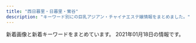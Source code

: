 ```yaml
---
title: "西日暮里・日暮里・鶯谷"
description: "キーワード別にの巨乳アジアン・チャイナエステ嬢情報をまとめました。"
---
```


新着画像と新着キーワードをまとめています。
2021年01月18日の情報です。

<DmmAffiliateIns />
<KeywordTable
  shops={
    [
    {
        "keywords": {
            "85": 1,
            "84": 2,
            "87": 1,
            "E": 1,
            "86": 7,
            "D": 9,
            "C": 1
        },
        "station": "JR\u897f\u65e5\u66ae\u91cc\u99c5",
        "name": "\u706f\u308a\u5c4b",
        "url": "http://chou.ies.bz/",
        "img_links": [
            "http://chou.ies.bz/photos/sites/85/2020/12/2020120204265615.jpg",
            "http://chou.ies.bz/photos/sites/85/2020/12/2020121802483415.jpg",
            "http://chou.ies.bz/images/n1.jpg",
            "http://chou.ies.bz/images/n3.png",
            "http://chou.ies.bz/images/mobile.png",
            "http://chou.ies.bz/images/s_pick.png",
            "http://chou.ies.bz/images/s1.png",
            "http://chou.ies.bz/photos/sites/85/2020/10/2020100610370157.jpg",
            "http://chou.ies.bz/photos/sites/85/2019/07/2019070106330942.jpg",
            "http://chou.ies.bz/photos/sites/85/2019/06/2019062803491517.jpg",
            "http://chou.ies.bz/photos/sites/85/2019/07/2019070106333414.jpg",
            "http://chou.ies.bz/photos/sites/85/2019/12/2019120602315853.jpg",
            "http://chou.ies.bz/photos/sites/85/2020/10/2020100610383828.jpg",
            "http://chou.ies.bz/photos/sites/85/2019/07/2019070106340260.jpg",
            "http://chou.ies.bz/images/s3.png",
            "http://chou.ies.bz/images/s_link.png",
            "http://chou.ies.bz/photos/sites/85/2020/12/2020120204150858.jpg",
            "http://chou.ies.bz/images/top.png",
            "http://chou.ies.bz/photos/sites/85/2019/07/2019070509385227.jpg",
            "http://chou.ies.bz/images/s_news.png",
            "http://chou.ies.bz/images/s_staff.jpg",
            "http://chou.ies.bz/photos/sites/85/2019/07/2019070106320474.jpg"
        ]
    },
    {
        "name": "\u6e29\u99a8\u6e2f-\u304a\u3093\u304d\u3087\u3046\u3053\u3046-",
        "url": "http://onkyoukou.tyo.cm/",
        "img_links": [
            "http://onkyoukou.tyo.cm/images/s_staff.jpg",
            "http://onkyoukou.tyo.cm/images/face_bj.jpg",
            "http://onkyoukou.tyo.cm/images/s_staff1.jpg",
            "http://onkyoukou.tyo.cm/images/acc3.jpg",
            "http://onkyoukou.tyo.cm/photos/sites/88/2017/03/staff1.jpg",
            "http://onkyoukou.tyo.cm/photos/sites/88/2017/03/staff2.jpg",
            "http://onkyoukou.tyo.cm/images/n3.jpg",
            "http://onkyoukou.tyo.cm/images/n1.jpg",
            "http://onkyoukou.tyo.cm/images/line.jpg",
            "http://onkyoukou.tyo.cm/images/s_mobile.jpg",
            "http://onkyoukou.tyo.cm/images/acc2.jpg",
            "http://onkyoukou.tyo.cm/images/top.png",
            "http://onkyoukou.tyo.cm/photos/sites/88/2020/03/2020030111163079.jpg",
            "http://onkyoukou.tyo.cm/images/s_news.jpg",
            "http://onkyoukou.tyo.cm/images/s_pick.jpg",
            "http://onkyoukou.tyo.cm/images/face_bj3.jpg",
            "http://onkyoukou.tyo.cm/images/nbj3.jpg",
            "http://onkyoukou.tyo.cm/images/nbj1.jpg",
            "http://onkyoukou.tyo.cm/images/acc1.jpg",
            "http://onkyoukou.tyo.cm/images/mobile.jpg",
            "http://onkyoukou.tyo.cm/images/s_face.jpg",
            "http://onkyoukou.tyo.cm/images/s_link.jpg",
            "http://onkyoukou.tyo.cm/photos/sites/88/2017/03/staff4.jpg"
        ],
        "keywords": {
            "88": 6,
            "86": 3,
            "87": 3,
            "C": 13
        },
        "station": "JR\u897f\u65e5\u66ae\u91cc\u99c5"
    },
    {
        "name": "\u306f\u305f\u3061",
        "station": "JR\u65e5\u66ae\u91cc\u99c5\u5357\u53e3",
        "img_links": [
            "http://www.mac-riraku106.xyz/static/picture/2.jpg",
            "http://www.mac-riraku106.xyz/uploads/200801/1-200P1110631926.jpg",
            "http://www.mac-riraku106.xyz/uploads/190723/25-1.jpg",
            "http://www.mac-riraku106.xyz/uploads/190906/1-1ZZ6125225A4.jpg",
            "http://www.mac-riraku106.xyz/uploads/190826/1-1ZR614462Qa.jpg",
            "http://www.mac-riraku106.xyz/static/picture/tel.png",
            "http://www.mac-riraku106.xyz/uploads/200325/1-2003251H312V4.jpg",
            "http://www.mac-riraku106.xyz/uploads/190723/1-1.jpg",
            "http://www.mac-riraku106.xyz/uploads/200310/1-200310130Z0421.jpg",
            "http://www.mac-riraku106.xyz/static/picture/michi01.png",
            "http://www.mac-riraku106.xyz/uploads/200501/1-200501125150516.jpg",
            "http://www.mac-riraku106.xyz/uploads/190723/23-2.jpg",
            "http://www.mac-riraku106.xyz/uploads/191209/1-191209122ZY50.jpg",
            "http://www.mac-riraku106.xyz/static/picture/top-img03.png",
            "http://www.mac-riraku106.xyz/uploads/200310/1-20031013091I08.jpg",
            "http://www.mac-riraku106.xyz/static/picture/1.jpg",
            "http://www.mac-riraku106.xyz/uploads/190826/1-1ZR6144611E0.jpg",
            "http://www.mac-riraku106.xyz/uploads/200801/1-200P1110A4M2.jpg",
            "http://www.mac-riraku106.xyz/uploads/190723/10-2.jpg",
            "http://www.mac-riraku106.xyz/uploads/191219/1-19121912423J29.jpg",
            "http://www.mac-riraku106.xyz/uploads/200501/1-200501145011C2.jpg",
            "http://www.mac-riraku106.xyz/uploads/190926/1-1Z926131R6102.jpg",
            "http://www.mac-riraku106.xyz/uploads/190723/1-2.jpg",
            "http://www.mac-riraku106.xyz/uploads/200317/1-20031G4420c38.jpg",
            "http://www.mac-riraku106.xyz/uploads/191008/1-19100Q5453V63.jpg",
            "http://www.mac-riraku106.xyz/uploads/191106/1-191106092J62Y.jpg",
            "http://www.mac-riraku106.xyz/uploads/200608/1-20060Q02506204.jpg",
            "http://www.mac-riraku106.xyz/uploads/191128/1-19112Q31009521.jpg",
            "http://www.mac-riraku106.xyz/static/picture/top-img02.png",
            "http://www.mac-riraku106.xyz/uploads/191219/1-191219124141563.jpg",
            "http://www.mac-riraku106.xyz/uploads/190926/1-1Z926131T2408.jpg",
            "http://www.mac-riraku106.xyz/uploads/200325/1-2003251H340B9.jpg",
            "http://www.mac-riraku106.xyz/uploads/190723/30-1.jpg",
            "http://www.mac-riraku106.xyz/uploads/200818/1-200QQ554231G.jpg",
            "http://www.mac-riraku106.xyz/uploads/190723/23-3.jpg",
            "http://www.mac-riraku106.xyz/uploads/200317/1-20031G44220J0.jpg",
            "http://www.mac-riraku106.xyz/uploads/200608/1-20060Q0251EY.jpg",
            "http://www.mac-riraku106.xyz/uploads/190723/34-1.jpg",
            "http://www.mac-riraku106.xyz/static/picture/top-img01.png",
            "http://www.mac-riraku106.xyz/uploads/190906/1-1ZZ612503C39.jpg",
            "http://www.mac-riraku106.xyz/uploads/191128/1-19112Q3102OP.jpg",
            "http://www.mac-riraku106.xyz/uploads/190723/10-1.jpg",
            "http://www.mac-riraku106.xyz/uploads/200818/1-200QQ5535E92.jpg",
            "http://www.mac-riraku106.xyz/uploads/190723/23-1.jpg",
            "http://www.mac-riraku106.xyz/uploads/191106/1-191106092T0531.jpg",
            "http://www.mac-riraku106.xyz/uploads/200501/1-200501125300127.jpg",
            "http://www.mac-riraku106.xyz/static/picture/top-img09.png",
            "http://www.mac-riraku106.xyz/uploads/200818/1-200QQ55415J4.jpg",
            "http://www.mac-riraku106.xyz/uploads/200501/1-200501144951148.jpg",
            "http://www.mac-riraku106.xyz/uploads/200310/1-200310130925920.jpg",
            "http://www.mac-riraku106.xyz/static/picture/call.png",
            "http://www.mac-riraku106.xyz/uploads/200501/1-200501125251121.jpg",
            "http://www.mac-riraku106.xyz/static/picture/michi02.png",
            "http://www.mac-riraku106.xyz/uploads/191209/1-1912091229204E.jpg",
            "http://www.mac-riraku106.xyz/uploads/190723/21-1.jpg",
            "http://www.mac-riraku106.xyz/uploads/190723/33-1.jpg",
            "http://www.mac-riraku106.xyz/uploads/200501/1-200501125159161.jpg",
            "http://www.mac-riraku106.xyz/uploads/191106/1-191106092S0357.jpg",
            "http://www.mac-riraku106.xyz/uploads/200801/1-200P1110412514.jpg",
            "http://www.mac-riraku106.xyz/uploads/200501/1-200501145002a7.jpg",
            "http://www.mac-riraku106.xyz/uploads/191008/1-19100Q5451M20.jpg",
            "http://www.mac-riraku106.xyz/uploads/200317/1-20031G44235R7.jpg",
            "http://www.mac-riraku106.xyz/uploads/191209/1-191209123459153.jpg",
            "http://www.mac-riraku106.xyz/uploads/191128/1-19112Q3111UF.jpg"
        ],
        "keywords": {
            "F": 3,
            "94": 3,
            "85": 15,
            "D": 46,
            "86": 18,
            "C": 20,
            "E": 7
        },
        "url": "http://www.mac-riraku106.xyz/"
    },
    {
        "name": "\u7e01",
        "img_links": [
            "http://www.en-nippori.net/image/therapist/04.jpg",
            "http://www.en-nippori.net/image/mainparts/images/navi01_06.jpg",
            "http://www.en-nippori.net/image/mainparts/images/navi01_02.jpg",
            "http://www.en-nippori.net/image/index/top.jpg",
            "http://www.en-nippori.net/image/therapist/06.jpg",
            "http://www.en-nippori.net/image/therapist/03.jpg",
            "http://www.en-nippori.net/image/therapist/02.jpg",
            "http://www.en-nippori.net/image/mainparts/images/navi01_03.jpg",
            "http://www.en-nippori.net/image/mainparts/images/navi01_05.jpg",
            "http://www.en-nippori.net/image/mainparts/images/navi01_04.jpg",
            "http://www.en-nippori.net/image/mainparts/images/navi01_07.jpg",
            "http://www.en-nippori.net/image/therapist/01.jpg",
            "http://www.en-nippori.net/image/mainparts/main.jpg"
        ],
        "station": "JR\u65e5\u66ae\u91cc\u99c5\u6771\u53e3",
        "url": "http://www.en-nippori.net/",
        "keywords": {
            "C": 6
        }
    },
    {
        "keywords": {
            "83": 4,
            "86": 8,
            "87": 4,
            "D": 16
        },
        "name": "\u30e9\u30d4\u30b9",
        "station": "JR\u9daf\u8c37\u99c5\u5317\u53e3",
        "img_links": [
            "http://lapis.tyo.cm/photos/sites/75/2021/01/2021010407562482.jpg",
            "http://lapis.tyo.cm/images/nbj3.jpg",
            "http://lapis.tyo.cm/images/s_face.jpg",
            "http://lapis.tyo.cm/images/mobile.jpg",
            "http://lapis.tyo.cm/images/pick_bj1.jpg",
            "http://lapis.tyo.cm/images/pick_bj3.jpg",
            "http://lapis.tyo.cm/images/nbj1.jpg",
            "http://lapis.tyo.cm/images/new.jpg",
            "http://lapis.tyo.cm/images/s_staff.jpg",
            "http://lapis.tyo.cm/photos/sites/75/2021/01/2021010407562697.jpg",
            "http://lapis.tyo.cm/photos/sites/75/2021/01/2021010407562324.jpg",
            "http://lapis.tyo.cm/images/s_blog.jpg",
            "http://lapis.tyo.cm/images/s_pick.jpg",
            "http://lapis.tyo.cm/images/top.png",
            "http://lapis.tyo.cm/images/s_link.jpg",
            "http://lapis.tyo.cm/photos/sites/75/2021/01/2021010407562290.jpg"
        ],
        "url": "http://lapis.tyo.cm/"
    },
    {
        "url": "https://www.sofia-est.com/",
        "station": "JR\u65e5\u66ae\u91cc\u99c5\u5357\u53e3",
        "name": "\u30bd\u30d5\u30a3\u30a2",
        "img_links": [
            "https://www.sofia-est.com/img/girl/thumb/s100_2.jpg",
            "https://www.sofia-est.com/img/girl/list/s111_list.jpg",
            "https://www.sofia-est.com/img/material/movie_left_yaji.png",
            "https://www.sofia-est.com/img/girl/main/s100_1.jpg",
            "https://www.sofia-est.com/img/girl/list/s84_list.jpg",
            "https://www.sofia-est.com/img/material/hosi5.png",
            "https://www.sofia-est.com/img/girl/thumb/s55_2.jpg",
            "https://www.sofia-est.com/img/girl/thumb/s97_2.jpg",
            "https://www.sofia-est.com/img/material/phototxt.jpg",
            "https://www.sofia-est.com/img/material/gm3_rollout.png",
            "https://www.sofia-est.com/img/girl/list/s89_list.jpg",
            "https://www.sofia-est.com/img/material/page3_subt1.png",
            "https://www.sofia-est.com/img/material/top_about.png",
            "https://www.sofia-est.com/img/girl/thumb/s57_4.jpg",
            "https://www.sofia-est.com/img/material/top_pickup.png",
            "https://www.sofia-est.com/img/material/photobig.jpg",
            "https://www.sofia-est.com/img/material/courseoption_rev1.png",
            "https://www.sofia-est.com/img/girl/main/s97_1.jpg",
            "https://www.sofia-est.com/img/girl/thumb/s89_1.jpg",
            "https://www.sofia-est.com/img/material/photo4.jpg",
            "https://www.sofia-est.com/img/material/page5_subt1.png",
            "https://www.sofia-est.com/img/material/gm1_rollout.png",
            "https://www.sofia-est.com/img/girl/main/s111_1.jpg",
            "https://www.sofia-est.com/img/material/photo3.jpg",
            "https://www.sofia-est.com/img/girl/thumb/s94_1.jpg",
            "https://www.sofia-est.com/img/girl/main/s85_1.jpg",
            "https://www.sofia-est.com/img/material/photo8.jpg",
            "https://www.sofia-est.com/img/material/coursepoint_rev2.png",
            "https://www.sofia-est.com/img/material/top_kodawariimg1.jpg",
            "https://www.sofia-est.com/img/girl/list/s57_list.jpg",
            "https://www.sofia-est.com/img/material/page4_subt1.png",
            "https://www.sofia-est.com/img/material/movie20141210.jpg",
            "https://www.sofia-est.com/img/girl/pickup/pickup20180411052859.jpg",
            "https://www.sofia-est.com/img/material/gm5_rollout.png",
            "https://www.sofia-est.com/img/material/page7_subt1.png",
            "https://www.sofia-est.com/img/material/photo2.jpg",
            "https://www.sofia-est.com/img/girl/thumb/s81_2.jpg",
            "https://www.sofia-est.com/img/material/page3_1_subt2.png",
            "https://www.sofia-est.com/img/material/mob_m4.jpg",
            "https://www.sofia-est.com/img/material/mob_t1.jpg",
            "https://www.sofia-est.com/img/material/mobileqr.png",
            "https://www.sofia-est.com/img/material/photo5.jpg",
            "https://www.sofia-est.com/img/girl/list/s99_list.jpg",
            "https://www.sofia-est.com/img/top/topslide20141210.jpg",
            "https://www.sofia-est.com/img/material/mob_m5.jpg",
            "https://www.sofia-est.com/img/material/course_tanta1.png",
            "https://www.sofia-est.com/img/material/noimg_m.jpg",
            "https://www.sofia-est.com/img/girl/thumb/s56_1.jpg",
            "https://www.sofia-est.com/img/girl/thumb/s57_1.jpg",
            "https://www.sofia-est.com/img/material/mob_m3_rev1.jpg",
            "https://www.sofia-est.com/img/material/page6_subt2.png",
            "https://www.sofia-est.com/img/top/topslide20141211.jpg",
            "https://www.sofia-est.com/img/girl/thumb/s55_1.jpg",
            "https://www.sofia-est.com/img/material/photo1.jpg",
            "https://www.sofia-est.com/img/girl/main/s92_1.jpg",
            "https://www.sofia-est.com/img/material/page8_subt1.png",
            "https://www.sofia-est.com/img/girl/main/s89_1.jpg",
            "https://www.sofia-est.com/img/girl/main/s81_1.jpg",
            "https://www.sofia-est.com/img/girl/thumb/s100_1.jpg",
            "https://www.sofia-est.com/img/material/doublecourse_rev1.png",
            "https://www.sofia-est.com/img/girl/thumb/s97_1.jpg",
            "https://www.sofia-est.com/img/material/movie_right_yaji.png",
            "https://www.sofia-est.com/img/material/gm6_rollout.png",
            "https://www.sofia-est.com/img/girl/thumb/s81_4.jpg",
            "https://www.sofia-est.com/img/girl/thumb/s92_1.jpg",
            "https://www.sofia-est.com/img/girl/thumb/s57_2.jpg",
            "https://www.sofia-est.com/img/material/mob_youtube.png",
            "https://www.sofia-est.com/img/material/page3_1_subt1.png",
            "https://www.sofia-est.com/img/girl/thumb/s99_1.jpg",
            "https://www.sofia-est.com/img/material/mob_t3.jpg",
            "https://www.sofia-est.com/img/girl/thumb/s111_2.jpg",
            "https://www.sofia-est.com/img/what/coupon202009.png",
            "https://www.sofia-est.com/img/material/photo6.jpg",
            "https://www.sofia-est.com/img/material/top_movie.png",
            "https://www.sofia-est.com/img/material/page6_subt3.png",
            "https://www.sofia-est.com/img/girl/thumb/s85_3.jpg",
            "https://www.sofia-est.com/img/material/sd_rt_btn.png",
            "https://www.sofia-est.com/img/material/iph.png",
            "https://www.sofia-est.com/img/material/mob_m2_rev1.jpg",
            "https://www.sofia-est.com/img/material/top_news.png",
            "https://www.sofia-est.com/img/material/mob_t4.jpg",
            "https://www.sofia-est.com/img/material/gm4_rollout.png",
            "https://www.sofia-est.com/img/girl/list/s81_list.jpg",
            "https://www.sofia-est.com/img/girl/main/s99_1.jpg",
            "https://www.sofia-est.com/img/material/movieicon.png",
            "https://www.sofia-est.com/img/material/page8_subt2.png",
            "https://www.sofia-est.com/img/girl/thumb/s92_2.jpg",
            "https://www.sofia-est.com/img/girl/thumb/s111_1.jpg",
            "https://www.sofia-est.com/img/girl/thumb/s99_2.jpg",
            "https://www.sofia-est.com/img/girl/thumb/s81_3.jpg",
            "https://www.sofia-est.com/img/top/topslide20150918.jpg",
            "https://www.sofia-est.com/img/material/noimg_b.jpg",
            "https://www.sofia-est.com/img/girl/pickup/pickup20191220093623.jpg",
            "https://www.sofia-est.com/img/girl/list/s94_list.jpg",
            "https://www.sofia-est.com/img/girl/thumb/s81_1.jpg",
            "https://www.sofia-est.com/img/material/mob_m1_rev1.jpg",
            "https://www.sofia-est.com/img/material/page2_subt1.png",
            "https://www.sofia-est.com/img/material/top_twitter.png",
            "https://www.sofia-est.com/img/girl/list/s97_list.jpg",
            "https://www.sofia-est.com/img/girl/thumb/s85_1.jpg",
            "https://www.sofia-est.com/img/girl/thumb/s85_2.jpg",
            "https://www.sofia-est.com/img/girl/list/s85_list.jpg",
            "https://www.sofia-est.com/img/girl/pickup/pickup20190509222453.jpg",
            "https://www.sofia-est.com/img/material/top_kodawari.png",
            "https://www.sofia-est.com/img/material/mob_t5.jpg",
            "https://www.sofia-est.com/img/girl/list/s56_list.jpg",
            "https://www.sofia-est.com/img/material/page6_subt1.png",
            "https://www.sofia-est.com/img/material/yakusoku.png",
            "https://www.sofia-est.com/img/girl/thumb/s55_3.jpg",
            "https://www.sofia-est.com/img/material/page4_subt2.png",
            "https://www.sofia-est.com/img/girl/list/s100_list.jpg",
            "https://www.sofia-est.com/img/girl/mobilepickup/mobilepickup20200302124127.jpg",
            "https://www.sofia-est.com/img/girl/main/s94_1.jpg",
            "https://www.sofia-est.com/img/material/mob_t2.jpg",
            "https://www.sofia-est.com/img/girl/list/s55_list.jpg",
            "https://www.sofia-est.com/img/girl/pickup/pickup20200111122329.jpg",
            "https://www.sofia-est.com/img/girl/pickup/pickup20191220093702.jpg",
            "https://www.sofia-est.com/img/girl/main/s56_1.jpg",
            "https://www.sofia-est.com/img/girl/thumb/s89_2.jpg",
            "https://www.sofia-est.com/img/material/top_infomation.png",
            "https://www.sofia-est.com/img/girl/thumb/s56_2.jpg",
            "https://www.sofia-est.com/img/girl/main/s55_1.jpg",
            "https://www.sofia-est.com/img/girl/list/s92_list.jpg",
            "https://www.sofia-est.com/img/material/top_camp.png",
            "https://www.sofia-est.com/img/banner/koko_120x60.png",
            "https://www.sofia-est.com/img/material/top_newface.png",
            "https://www.sofia-est.com/img/girl/thumb/s94_2.jpg",
            "https://www.sofia-est.com/img/material/pagetop_rollout.png",
            "https://www.sofia-est.com/img/material/photo7.jpg",
            "https://www.sofia-est.com/img/girl/thumb/s57_3.jpg",
            "https://www.sofia-est.com/img/girl/thumb/s81_5.jpg",
            "https://www.sofia-est.com/img/material/course_tanta2.png",
            "https://www.sofia-est.com/img/material/page5_subt2.png",
            "https://www.sofia-est.com/img/girl/main/s57_1.jpg",
            "https://www.sofia-est.com/img/material/gm2_rollout.png"
        ],
        "keywords": {
            "\u30bb\u30af\u30b7\u30fc": 27,
            "G": 1,
            "E": 1,
            "\u30c0\u30a4\u30ca\u30de\u30a4\u30c8": 1
        }
    },
    {
        "img_links": [
            "http://es-rlx.com/img/youtube.jpg",
            "http://es-rlx.com/pic/head.png",
            "http://es-rlx.com/img/access/kanban.png",
            "http://es-rlx.com/img/ttl_mobile.png",
            "http://es-rlx.com/staff/sakura/01mb.jpg",
            "http://es-rlx.com/img/ttl_rec.png",
            "http://es-rlx.com/img/ttl_tnew.png",
            "http://es-rlx.com/staff/minami/01.jpg",
            "http://es-rlx.com/img/access/roaddm.png",
            "http://es-rlx.com/img/ttl_staff.png",
            "http://es-rlx.com/pic/top1.jpg",
            "http://es-rlx.com/staff/mai/01.jpg",
            "http://es-rlx.com/img/ft_tel.png",
            "http://es-rlx.com/img/access/road02.jpg",
            "http://es-rlx.com/img/access/road03.jpg",
            "http://es-rlx.com/img/access/road01.jpg",
            "http://es-rlx.com/staff/mai/01mb.jpg",
            "http://es-rlx.com/staff/sakura/01.jpg",
            "http://es-rlx.com/i/files/homeimg.jpg",
            "http://es-rlx.com/staff/anna/01.jpg",
            "http://es-rlx.com/staff/rumi/01mb.jpg",
            "http://es-rlx.com/staff/anna/01mb.jpg",
            "http://es-rlx.com/staff/minami/01mb.jpg",
            "http://es-rlx.com/staff/yuki/01.jpg",
            "http://es-rlx.com/img/access/road04.jpg",
            "http://es-rlx.com/staff/rumi/01.jpg",
            "http://es-rlx.com/pic/top2.jpg",
            "http://es-rlx.com/pic/top3.jpg",
            "http://es-rlx.com/staff/yuki/01mb.jpg"
        ],
        "name": "\u5065\u7f8e\u5802",
        "url": "http://es-rlx.com/",
        "keywords": {
            "C": 21
        },
        "station": "JR\u9daf\u8c37\u99c5\u5317\u53e3"
    },
    {
        "station": "\u65e5\u66ae\u91cc\u99c5\u6771\u53e3",
        "name": "\u672a\u6765",
        "keywords": {},
        "img_links": [
            "http://www.relax-mirai.info/images/sayuri1.jpg",
            "http://www.relax-mirai.info/i/images/sayuri1.jpg",
            "http://www.relax-mirai.info/images/momo1.jpg",
            "http://www.relax-mirai.info/gals/risa1.jpg",
            "http://www.relax-mirai.info/images/qr.jpg",
            "http://www.relax-mirai.info/gals/emi1.jpg",
            "http://www.relax-mirai.info/images/risa1.jpg",
            "http://www.relax-mirai.info/gals/aki1.jpg",
            "http://www.relax-mirai.info/images/m04.jpg",
            "http://www.relax-mirai.info/images/m02.jpg",
            "http://www.relax-mirai.info/images/info01.jpg",
            "http://www.relax-mirai.info/i/images/momo1.jpg",
            "http://www.relax-mirai.info/gals/kaka1.jpg",
            "http://www.relax-mirai.info/images/m03.jpg",
            "http://www.relax-mirai.info/images/info02.jpg",
            "http://www.relax-mirai.info/i/120/sayuri1.jpg"
        ],
        "url": "http://www.relax-mirai.info/"
    },
    {
        "station": "JR\u897f\u65e5\u66ae\u91cc\u99c5",
        "url": "http://flowerscent.este.work/",
        "keywords": {
            "87": 12,
            "86": 12,
            "E": 12,
            "83": 36,
            "C": 36,
            "D": 12
        },
        "img_links": [
            "http://flowerscent.este.work/head_1_4691_1553674270167089.png",
            "http://flowerscent.este.work/head_2_4691_1553674270815382.png",
            "http://flowerscent.este.work/2/uploadimg/1600260826.jpg",
            "http://flowerscent.este.work/head_3_4691_1556258938113847.png",
            "http://flowerscent.este.work/2/uploadimg/1599833697.jpg"
        ],
        "name": "\u3075\u308f\u3075\u308f"
    },
    {
        "keywords": {},
        "name": "\u307f\u306a\u307f",
        "station": "JR\u65e5\u66ae\u91cc\u99c5\u6771\u53e3",
        "img_links": [
            "http://es-minami.com/gals/mika1.jpg",
            "http://es-minami.com/images/yuki1.jpg",
            "http://www.es-minami.com/gals/mika1.jpg",
            "http://es-minami.com/img/sayuri1.jpg",
            "http://es-minami.com/images/mobole.png",
            "http://es-minami.com/images/sayuri1.jpg",
            "http://www.es-minami.com/gals/riri1.jpg",
            "http://www.es-minami.com/images/staff-bar.png",
            "http://www.es-minami.com/images/nana1.jpg",
            "http://es-minami.com/gals/nana1.jpg",
            "http://es-minami.com/images/riri1.jpg",
            "http://www.es-minami.com/img/mika2.jpg",
            "http://www.es-minami.com/images/news.png",
            "http://www.es-minami.com/images/rika1.jpg",
            "http://www.es-minami.com/gals/sayuri1.jpg",
            "http://es-minami.com/img/nana1.jpg",
            "http://www.es-minami.com/images/riri1.jpg",
            "http://es-minami.com/images/news.png",
            "http://es-minami.com/images/rika1.jpg",
            "http://es-minami.com/gals/sakura1.jpg",
            "http://es-minami.com/images/mika1.jpg",
            "http://es-minami.com/gals/sayuri1.jpg",
            "http://www.es-minami.com/images/sayuri2.jpg",
            "http://www.es-minami.com/gals/mika2.jpg",
            "http://es-minami.com/gals/yuki1.jpg",
            "http://es-minami.com/images/pick_staff6.jpg",
            "http://www.es-minami.com/img/nana1.jpg",
            "http://www.es-minami.com/images/mika1.jpg",
            "http://www.es-minami.com/images/sayuri1.jpg",
            "http://es-minami.com/images/mika2.jpg",
            "http://www.es-minami.com/gals/yuki1.jpg",
            "http://www.es-minami.com/img/sayuri1.jpg",
            "http://www.es-minami.com/img/sayuri2.jpg",
            "http://es-minami.com/gals/mika2.jpg",
            "http://es-minami.com/images/sayuri2.jpg",
            "http://es-minami.com/images/staff-bar.png",
            "http://www.es-minami.com/images/pick_staff6.jpg",
            "http://es-minami.com/img/mika1.jpg",
            "http://www.es-minami.com/gals/rika1.jpg",
            "http://es-minami.com/images/nana1.jpg",
            "http://es-minami.com/img/yuki1.jpg",
            "http://www.es-minami.com/img/mika1.jpg",
            "http://www.es-minami.com/img/riri1.jpg",
            "http://www.es-minami.com/img/yuki1.jpg",
            "http://www.es-minami.com/gals/sakura1.jpg",
            "http://es-minami.com/gals/sayuri2.jpg",
            "http://es-minami.com/gals/riri1.jpg",
            "http://es-minami.com/img/sayuri2.jpg",
            "http://www.es-minami.com/images/mobole.png",
            "http://es-minami.com/img/mika2.jpg",
            "http://www.es-minami.com/gals/sayuri2.jpg",
            "http://www.es-minami.com/gals/nana1.jpg",
            "http://www.es-minami.com/images/yuki1.jpg",
            "http://es-minami.com/img/riri1.jpg",
            "http://www.es-minami.com/images/mika2.jpg",
            "http://es-minami.com/gals/rika1.jpg"
        ],
        "url": "http://es-minami.com/"
    },
    {
        "url": "https://mominoki.tyo.ac/",
        "station": "\u753a\u5c4b\u99c51\u756a\u51fa\u53e3",
        "name": "\u3082\u307f\u306e\u6728",
        "img_links": [
            "https://mominoki.tyo.ac/images/themes/pink/line.png",
            "https://mominoki.tyo.ac/images/room4.jpg",
            "https://mominoki.tyo.ac/images/themes/pink/no1.png",
            "https://mominoki.tyo.ac/images/room1.jpg",
            "https://mominoki.tyo.ac/images/themes/pink/s_staff.png",
            "https://mominoki.tyo.ac/images/themes/pink/no2.png",
            "https://mominoki.tyo.ac/images/themes/pink/s_newface.png",
            "https://mominoki.tyo.ac/photos/sites/41/2020/11/2020111401222038.jpg",
            "https://mominoki.tyo.ac/images/room2.jpg",
            "https://mominoki.tyo.ac/images/themes/pink/r3.jpg",
            "https://mominoki.tyo.ac/images/room3.jpg",
            "https://mominoki.tyo.ac/images/themes/pink/s_ranking.png",
            "https://mominoki.tyo.ac/photos/sites/41/2020/09/2020092804344656.jpg",
            "https://mominoki.tyo.ac/images/themes/pink/s_news.png",
            "https://mominoki.tyo.ac/images/themes/pink/mobile.jpg",
            "https://mominoki.tyo.ac/images/themes/pink/s_pickup.png",
            "https://mominoki.tyo.ac/photos/sites/41/2020/09/2020092804344859.jpg",
            "https://mominoki.tyo.ac/photos/sites/41/2020/09/2020092804344750.jpg",
            "https://mominoki.tyo.ac/photos/sites/41/2020/09/2020092810535583.jpg",
            "https://mominoki.tyo.ac/photos/sites/41/2020/09/2020092801595154.jpg",
            "https://mominoki.tyo.ac/images/themes/pink/s_link.png"
        ],
        "keywords": {
            "86": 4,
            "D": 20,
            "85": 12,
            "C": 14,
            "E": 4,
            "87": 8
        }
    },
    {
        "station": "JR\u65e5\u66ae\u91cc\u99c5\u5357\u53e3",
        "url": "http://momo.tyo.cm/",
        "name": "\u6843",
        "keywords": {
            "D": 20,
            "85": 5,
            "86": 15
        },
        "img_links": [
            "http://momo.tyo.cm/images/bg_pick.png",
            "http://momo.tyo.cm/images/tit01.png",
            "http://momo.tyo.cm/images/tit04.png",
            "http://momo.tyo.cm/images/tit_com.png",
            "http://momo.tyo.cm/images/nav_link06.png",
            "http://momo.tyo.cm/images/nav_link03.png",
            "http://momo.tyo.cm/images/tit05.png",
            "http://momo.tyo.cm/images/top_slider01.jpg",
            "http://momo.tyo.cm/images/tit_link01.png",
            "http://momo.tyo.cm/photos/sites/53/2020/08/2020083106342164.jpg",
            "http://momo.tyo.cm/images/border01.png",
            "http://momo.tyo.cm/images/nav_link05.png",
            "http://momo.tyo.cm/images/tit_com04.png",
            "http://momo.tyo.cm/images/tit02.png",
            "http://momo.tyo.cm/photos/sites/53/2020/12/202012011041246.jpg",
            "http://momo.tyo.cm/images/top_slider02.jpg",
            "http://momo.tyo.cm/images/nav_link04.png",
            "http://momo.tyo.cm/images/tit_com03.png",
            "http://momo.tyo.cm/images/news.png",
            "http://momo.tyo.cm/images/nav_link01.png",
            "http://momo.tyo.cm/images/tit03.png",
            "http://momo.tyo.cm/images/tit_com02.png",
            "http://momo.tyo.cm/images/nav_link02.png",
            "http://momo.tyo.cm/images/tit_staff.png",
            "http://momo.tyo.cm/photos/sites/53/2020/12/2020120110412383.jpg",
            "http://momo.tyo.cm/images/pagetop.png",
            "http://momo.tyo.cm/photos/sites/53/2020/08/2020083106342133.jpg",
            "http://momo.tyo.cm/images/border02.png",
            "http://momo.tyo.cm/images/tit_com05.png",
            "http://momo.tyo.cm/images/tit_com01.png"
        ]
    },
    {
        "url": "http://www.ai-lian.work/",
        "img_links": [
            "http://www.ai-lian.work/images/head.jpg",
            "http://www.ai-lian.work/img/saya1.jpg",
            "http://www.ai-lian.work/images/1.jpg",
            "http://www.ai-lian.work/images/mobile.jpg",
            "http://www.ai-lian.work/images/line.png",
            "http://www.ai-lian.work/images/int1.jpg",
            "http://www.ai-lian.work/images/int2.jpg",
            "http://www.ai-lian.work/images/3.jpg",
            "http://www.ai-lian.work/images/sys1.jpg",
            "http://www.ai-lian.work/img/aya1.jpg",
            "http://www.ai-lian.work/images/staff_t.jpg",
            "http://www.ai-lian.work/images/interior_t.jpg",
            "http://www.ai-lian.work/images/tel.jpg",
            "http://www.ai-lian.work/images/ta.jpg",
            "http://www.ai-lian.work/images/news.jpg",
            "http://www.ai-lian.work/images/rec1.jpg",
            "http://www.ai-lian.work/img/yui1.jpg",
            "http://www.ai-lian.work/images/2.jpg"
        ],
        "name": "\u5fc3\u7f8e",
        "station": "JR\u9daf\u8c37\u99c5\u5317\u53e3",
        "keywords": {}
    },
    {
        "keywords": {},
        "station": "JR\u65e5\u66ae\u91cc\u99c5\u6771\u53e3",
        "img_links": [
            "http://yonze.m-relax.net/pic/pic2.jpg",
            "http://yonze.m-relax.net/images/bar-cam.png",
            "http://yonze.m-relax.net/images/bar-midasi1.png",
            "http://yonze.m-relax.net/images/b-tel2.png",
            "http://yonze.m-relax.net/images/cam20201201.png",
            "http://yonze.m-relax.net/images/bar-greeting.png",
            "http://yonze.m-relax.net/pic/pic3.jpg",
            "http://yonze.m-relax.net/images/bar-photo.png",
            "http://yonze.m-relax.net/pic/pic1.jpg",
            "http://yonze.m-relax.net/images/cam.png",
            "http://yonze.m-relax.net/images/pic-imihi2.jpg"
        ],
        "url": "http://yonze.m-relax.net/",
        "name": "\u30e8\u30f3\u30bc"
    },
    {
        "station": "JR\u9daf\u8c37\u99c5\u5317\u53e3",
        "keywords": {},
        "url": "http://www.es-ms.work/",
        "name": "\u30df\u30a1\u30aa\u30df\u30a1\u30aa",
        "img_links": [
            "http://www.es-ms.work/images/ac1.jpg",
            "http://www.es-ms.work/img/kaya1.jpg",
            "http://www.es-ms.work/images/rec1.jpg",
            "http://www.es-ms.work/images/int1.jpg",
            "http://www.es-ms.work/images/head.jpg",
            "http://www.es-ms.work/images/3.jpg",
            "http://www.es-ms.work/staff/kaya.jpg",
            "http://www.es-ms.work/images/s1.png",
            "http://www.es-ms.work/images/news.jpg",
            "http://www.es-ms.work/images/rec2.jpg",
            "http://www.es-ms.work/images/tg.jpg",
            "http://www.es-ms.work/images/1.jpg",
            "http://www.es-ms.work/images/int2.jpg",
            "http://www.es-ms.work/staff/sayuri.jpg",
            "http://www.es-ms.work/staff/rina.jpg",
            "http://www.es-ms.work/img/sayuri1.jpg",
            "http://www.es-ms.work/images/2.jpg",
            "http://www.es-ms.work/images/interior_t.jpg",
            "http://www.es-ms.work/img/rina1.jpg",
            "http://www.es-ms.work/images/staff_t.jpg",
            "http://www.es-ms.work/images/sys.jpg"
        ]
    },
    {
        "url": "http://www.night.ne.jp/tokyo/hayasi/",
        "station": "JR\u65e5\u66ae\u91cc\u99c5",
        "keywords": {},
        "name": "\u6797\u30de\u30c3\u30b5\u30fc\u30b8",
        "img_links": [
            "http://www.night.ne.jp/_format/P/img/over_msg_01.jpg",
            "http://www.night.ne.jp/nightnet/img/10.jpg",
            "http://www.night.ne.jp/nightnet/img/15.jpg",
            "http://www.night.ne.jp/nightnet/img/14.jpg",
            "http://www.night.ne.jp/nightnet/img/9.jpg",
            "http://www.night.ne.jp/nightnet/img/12a.jpg",
            "http://www.night.ne.jp/tokyo/hayasi/img/view_5.jpg",
            "http://www.night.ne.jp/_format/W/img/whats_view.jpg",
            "http://www.night.ne.jp/nightnet/img/7.jpg",
            "http://www.night.ne.jp/tokyo/hayasi/img/index_view.jpg",
            "http://www.night.ne.jp/_format/P/img/whats_news.jpg",
            "http://www.night.ne.jp/nightnet/img/11.jpg",
            "http://www.night.ne.jp/nightnet/img/2.jpg",
            "http://www.night.ne.jp/tokyo/hayasi/img/view_3.jpg",
            "http://www.night.ne.jp/nightnet/img/13.jpg",
            "http://www.night.ne.jp/tokyo/hayasi/img/view_2.jpg",
            "http://www.night.ne.jp/tokyo/hayasi/img/qr_code.jpg",
            "http://www.night.ne.jp/nightnet/img/3.jpg",
            "http://www.night.ne.jp/nightnet/img/4.jpg",
            "http://www.night.ne.jp/tokyo/hayasi/img/view_4.jpg",
            "http://www.night.ne.jp/nightnet/img/1.jpg",
            "http://www.night.ne.jp/tokyo/hayasi/img_staff/g_7181.jpg",
            "http://www.night.ne.jp/tokyo/hayasi/img/view_1.jpg",
            "http://www.night.ne.jp/nightnet/img/17.jpg",
            "http://www.night.ne.jp/nightnet/img/6.jpg",
            "http://www.night.ne.jp/tokyo/hayasi/img/view_6.jpg",
            "http://www.night.ne.jp/tokyo/hayasi/img/index_top.jpg",
            "http://www.night.ne.jp/_format/P/img/index_enter_1.jpg",
            "http://www.night.ne.jp/nightnet/img/5.jpg",
            "http://www.night.ne.jp/nightnet/img/8.jpg",
            "http://www.night.ne.jp/nightnet/img/16.jpg",
            "http://www.night.ne.jp/_format/P/img/over_msg_02.jpg",
            "http://www.night.ne.jp/tokyo/hayasi/img/index.jpg"
        ]
    },
    {
        "url": "http://www.hohoemi.es-relax.info/",
        "keywords": {},
        "img_links": [
            "http://www.hohoemi.es-relax.info/images/img03.jpg",
            "http://www.hohoemi.es-relax.info/gals/karin1.jpg",
            "http://www.hohoemi.es-relax.info/images/r01.jpg",
            "http://www.hohoemi.es-relax.info/gals/mirai1.jpg",
            "http://www.hohoemi.es-relax.info/gals/nana1.jpg",
            "http://www.hohoemi.es-relax.info/images/162-1.jpg",
            "http://www.hohoemi.es-relax.info/images/r03.jpg",
            "http://www.hohoemi.es-relax.info/images/r02.jpg",
            "http://www.hohoemi.es-relax.info/images/newsbar.jpg",
            "http://www.hohoemi.es-relax.info/images/r04.jpg",
            "http://www.hohoemi.es-relax.info/gals/yuyu1.jpg",
            "http://www.hohoemi.es-relax.info/gals/yuri1.jpg",
            "http://www.hohoemi.es-relax.info/i/room/r04.jpg",
            "http://www.hohoemi.es-relax.info/i/room/r01.jpg",
            "http://www.hohoemi.es-relax.info/i/room/r02.jpg",
            "http://www.hohoemi.es-relax.info/images/img04.jpg",
            "http://www.hohoemi.es-relax.info/images/img02.jpg",
            "http://www.hohoemi.es-relax.info/gals/monika1.jpg",
            "http://www.hohoemi.es-relax.info/gals/rika1.jpg",
            "http://www.hohoemi.es-relax.info/gals/nanami1.jpg",
            "http://www.hohoemi.es-relax.info/i/room/r03.jpg",
            "http://www.hohoemi.es-relax.info/gals/mimi1.jpg",
            "http://www.hohoemi.es-relax.info/images/r05.jpg",
            "http://www.hohoemi.es-relax.info/images/nanami1.jpg",
            "http://www.hohoemi.es-relax.info/gals/egao1.jpg"
        ],
        "station": "JR\u897f\u65e5\u66ae\u91cc\u99c5",
        "name": "\u307b\u307b\u3048\u307f"
    }
]
}
/>
<DmmAffiliateScript />
